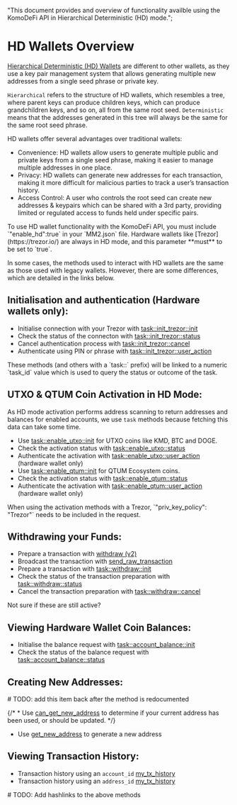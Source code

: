   "This document provides and overview of functionality availble using the KomoDeFi API in Hierarchical Deterministic (HD) mode.";

# HD Wallets Overview

[Hierarchical Deterministic (HD) Wallets](https://atomicdex.io/en/blog/hd-wallet/) are different to other wallets, as they use a key pair management system that allows generating multiple new addresses from a single seed phrase or private key.

`Hierarchical` refers to the structure of HD wallets, which resembles a tree, where parent keys can produce children keys, which can produce grandchildren keys, and so on, all from the same root seed.
`Deterministic` means that the addresses generated in this tree will always be the same for the same root seed phrase.

HD wallets offer several advantages over traditional wallets:

*   Convenience: HD wallets allow users to generate multiple public and private keys from a single seed phrase, making it easier to manage multiple addresses in one place.
*   Privacy: HD wallets can generate new addresses for each transaction, making it more difficult for malicious parties to track a user’s transaction history.
*   Access Control: A user who controls the root seed can create new addresses & keypairs which can be shared with a 3rd party, providing limited or regulated access to funds held under specific pairs.

<Note type="info">
  To use HD wallet functionality with the KomoDeFi API, you must include `"enable_hd":true` in your `MM2.json` file.
  Hardware wallets like [Trezor](https://trezor.io/) are always in HD mode, and this parameter **must** to be set to `true`.
</Note>

In some cases, the methods used to interact with HD wallets are the same as those used with legacy wallets. However, there are some differences, which are detailed in the links below.

## Initialisation and authentication (Hardware wallets only):

*   Initialise connection with your Trezor with [task::init\_trezor::init](/komodo-defi-framework/api/v20-dev/task_init_trezor/#init)
*   Check the status of the connecton with [task::init\_trezor::status](/komodo-defi-framework/api/v20-dev/task_init_trezor/#status)
*   Cancel authentication process with [task::init\_trezor::cancel](/komodo-defi-framework/api/v20-dev/task_init_trezor/#cancel)
*   Authenticate using PIN or phrase with [task::init\_trezor::user\_action](/komodo-defi-framework/api/v20-dev/task_init_trezor/#user-action)

<Note>
  These methods (and others with a `task::` prefix) will be linked to a numeric
  `task_id` value which is used to query the status or outcome of the task.
</Note>

## UTXO & QTUM Coin Activation in HD Mode:

As HD mode activation performs address scanning to return addresses and balances for enabled accounts, we use `task` methods because fetching this data can take some time.

*   Use [task::enable\_utxo::init](/komodo-defi-framework/api/v20-dev/task_enable_utxo/#init) for UTXO coins like KMD, BTC and DOGE.
*   Check the activation status with [task::enable\_utxo::status](/komodo-defi-framework/api/v20-dev/task_enable_utxo/#status)
*   Authenticate the activation with [task::enable\_utxo::user\_action](/komodo-defi-framework/api/v20-dev/task_enable_utxo/#user-action) (hardware wallet only)
*   Use [task::enable\_qtum::init](/komodo-defi-framework/api/v20-dev/task_enable_qtum/#init) for QTUM Ecosystem coins.
*   Check the activation status with [task::enable\_qtum::status](/komodo-defi-framework/api/v20-dev/task_enable_qtum/#status)
*   Authenticate the activation with [task::enable\_qtum::user\_action](/komodo-defi-framework/api/v20-dev/task_enable_qtum/#user-action) (hardware wallet only)

<Note>
  When using the activation methods with a Trezor, `"priv_key_policy": "Trezor"` needs to be included in the request.
</Note>

## Withdrawing your Funds:

*   Prepare a transaction with [withdraw (v2)](/komodo-defi-framework/api/v20/withdraw/#withdraw)
*   Broadcast the transaction with [send\_raw\_transaction](/komodo-defi-framework/api/legacy/send_raw_transaction/#send-raw-transaction)
*   Prepare a transaction with [task::withdraw::init](/komodo-defi-framework/api/v20-dev/task_withdraw/#init)
*   Check the status of the transaction preparation with [task::withdraw::status](/komodo-defi-framework/api/v20-dev/task_withdraw/#status)
*   Cancel the transaction preparation with [task::withdraw::cancel](/komodo-defi-framework/api/v20-dev/task_withdraw/#cancel)

<DevComment>
  Not sure if these are still active?
</DevComment>

## Viewing Hardware Wallet Coin Balances:

*   Initialise the balance request with [task::account\_balance::init](/komodo-defi-framework/api/v20-dev/task_account_balance/#init)
*   Check the status of the balance request with [task::account\_balance::status](/komodo-defi-framework/api/v20-dev/task_account_balance/#status)

## Creating New Addresses:

<DevComment>
  # TODO: add this item back after the method is redocumented

  {/* *   Use [can\_get\_new\_address](/komodo-defi-framework/api/v20-dev/hd_address_management/#can-get-new-address) to determine if your current address has been used, or should be updated. */}
</DevComment>

*   Use [get\_new\_address](/komodo-defi-framework/api/v20-dev/hd_address_management/#get-new-address) to generate a new address

## Viewing Transaction History:

*   Transaction history using an `account_id` [my\_tx\_history](/komodo-defi-framework/api/v20/my_tx_history/)
*   Transaction history using an `address_id` [my\_tx\_history](/komodo-defi-framework/api/v20/my_tx_history/)

<DevComment>
  # TODO: Add hashlinks to the above methods
</DevComment>
